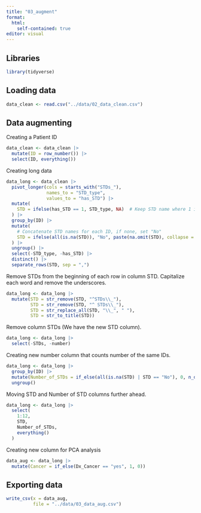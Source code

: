 ```yaml
---
title: "03_augment"
format:
  html:
    self-contained: true
editor: visual
---
```


## Libraries

```r
library(tidyverse)
```

## Loading data

```r
data_clean <- read.csv("../data/02_data_clean.csv")
```

## Data augmenting

Creating a Patient ID

```r
data_clean <- data_clean |> 
  mutate(ID = row_number()) |> 
  select(ID, everything())
```

Creating long data

```r
data_long <- data_clean |>
  pivot_longer(cols = starts_with("STDs_"), 
               names_to = "STD_type", 
               values_to = "has_STD") |>
  mutate(
    STD = ifelse(has_STD == 1, STD_type, NA)  # Keep STD name where 1 is present
  ) |>
  group_by(ID) |>
  mutate(
    # Concatenate STD names for each ID, if none, set "No"
    STD = ifelse(all(is.na(STD)), "No", paste(na.omit(STD), collapse = ", "))
  ) |>
  ungroup() |>
  select(-STD_type, -has_STD) |>
  distinct() |> 
  separate_rows(STD, sep = ",")
```

Remove STDs from the beginning of each row in column STD. Capitalize each word and remove the underscores.

```r
data_long <- data_long |> 
  mutate(STD = str_remove(STD, "^STDs\\_"),
         STD = str_remove(STD, "^ STDs\\_"),
         STD = str_replace_all(STD, "\\_", " "),
         STD = str_to_title(STD))
```

Remove column STDs (We have the new STD column).

```r
data_long <- data_long |> 
  select(-STDs, -number) 
```

Creating new number column that counts number of the same IDs.

```r
data_long <- data_long |> 
  group_by(ID) |> 
  mutate(Number_of_STDs = if_else(all(is.na(STD) | STD == "No"), 0, n_distinct(STD, na.rm = TRUE))) |> 
  ungroup() 
```

Moving STD and Number of STD columns further ahead.

```r
data_long <- data_long |> 
  select(
    1:12,               
    STD,                
    Number_of_STDs,      
    everything()        
  )
```

Creating new column for PCA analysis

```r
data_aug <- data_long |>
  mutate(Cancer = if_else(Dx_Cancer == "yes", 1, 0))
```

## Exporting data

```r
write_csv(x = data_aug,
          file = "../data/03_data_aug.csv")
```

